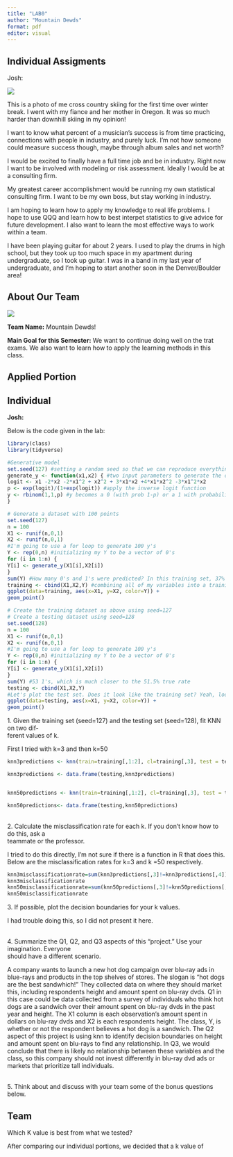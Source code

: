 ---
title: "LAB0"
author: "Mountain Dewds"
format: pdf
editor: visual
---

## Individual Assigments

Josh:

![](images/IMG_4202.jpg)

This is a photo of me cross country skiing for the first time over winter break. I went with my fiance and her mother in Oregon. It was so much harder than downhill skiing in my opinion!\

I want to know what percent of a musician's success is from time practicing, connections with people in industry, and purely luck. I'm not how someone could measure success though, maybe through album sales and net worth?

I would be excited to finally have a full time job and be in industry. Right now I want to be involved with modeling or risk assessment. Ideally I would be at a consulting firm.\

My greatest career accomplishment would be running my own statistical consulting firm. I want to be my own boss, but stay working in industry.\

I am hoping to learn how to apply my knowledge to real life problems. I hope to use QQQ and learn how to best interpet statistics to give advice for future development. I also want to learn the most effective ways to work within a team.\

I have been playing guitar for about 2 years. I used to play the drums in high school, but they took up too much space in my apartment during undergraduate, so I took up guitar. I was in a band in my last year of undergraduate, and I'm hoping to start another soon in the Denver/Boulder area!

## About Our Team

![](images/IMG_5482.jpg)

**Team Name:** Mountain Dewds!

**Main Goal for this Semester:**
We want to continue doing well on the trat exams. We also want to learn how to apply the learning methods in this class.

## Applied Portion

## Individual

**Josh:**

Below is the code given in the lab:

```{r}
library(class)
library(tidyverse)
```

```{r}
#Generative model
set.seed(127) #setting a random seed so that we can reproduce everything exactly if we want t
generate_y <- function(x1,x2) { #two input parameters to generate the output y
logit <- x1 -2*x2 -2*x1^2 + x2^2 + 3*x1*x2 +4*x1*x2^2 -3*x1^2*x2
p <- exp(logit)/(1+exp(logit)) #apply the inverse logit function
y <- rbinom(1,1,p) #y becomes a 0 (with prob 1-p) or a 1 with probability p
}
```

```{r}
# Generate a dataset with 100 points
set.seed(127)
n = 100
X1 <- runif(n,0,1)
X2 <- runif(n,0,1)
#I'm going to use a for loop to generate 100 y's
Y <- rep(0,n) #initializing my Y to be a vector of 0's
for (i in 1:n) {
Y[i] <- generate_y(X1[i],X2[i])
}
sum(Y) #How many 0's and 1's were predicted? In this training set, 37% were 1's. However, bet
training <- cbind(X1,X2,Y) #combining all of my variables into a training dataset
ggplot(data=training, aes(x=X1, y=X2, color=Y)) +
geom_point()
```

```{r}
# Create the training dataset as above using seed=127
# Create a testing dataset using seed=128
set.seed(128)
n = 100
X1 <- runif(n,0,1)
X2 <- runif(n,0,1)
#I'm going to use a for loop to generate 100 y's
Y <- rep(0,n) #initializing my Y to be a vector of 0's
for (i in 1:n) {
Y[i] <- generate_y(X1[i],X2[i])
}
sum(Y) #53 1's, which is much closer to the 51.5% true rate
testing <- cbind(X1,X2,Y)
#Let's plot the test set. Does it look like the training set? Yeah, looks similar.
ggplot(data=testing, aes(x=X1, y=X2, color=Y)) +
geom_point()
```

1\. Given the training set (seed=127) and the testing set (seed=128), fit KNN on two dif-\
ferent values of k.

First I tried with k=3 and then k=50

```{r}
knn3predictions <- knn(train=training[,1:2], cl=training[,3], test = testing[,1:2], k = 3)

knn3predictions <- data.frame(testing,knn3predictions)


knn50predictions <- knn(train=training[,1:2], cl=training[,3], test = testing[,1:2], k = 50)

knn50predictions<- data.frame(testing,knn50predictions)


```

\
2. Calculate the misclassification rate for each k. If you don’t know how to do this, ask a\
teammate or the professor.

I tried to do this directly, I'm not sure if there is a function in R that does this. Below are the misclassification rates for k=3 and k =50 respectively.

```{r}
knn3misclassificationrate=sum(knn3predictions[,3]!=knn3predictions[,4])/length(knn3predictions[,3])
knn3misclassificationrate
knn50misclassificationrate=sum(knn50predictions[,3]!=knn50predictions[,4])/length(knn50predictions[,3])
knn50misclassificationrate
```

3\. If possible, plot the decision boundaries for your k values.

I had trouble doing this, so I did not present it here.

\
4. Summarize the Q1, Q2, and Q3 aspects of this “project.” Use your imagination. Everyone\
should have a different scenario.

A company wants to launch a new hot dog campaign over blu-ray ads in blue-rays and products in the top shelves of stores. The slogan is "hot dogs are the best sandwhich!" They collected data on where they should market this, including respondents height and amount spent on blu-ray dvds. Q1 in this case could be data collected from a survey of individuals who think hot dogs are a sandwich over their amount spent on blu-ray dvds in the past year and height. The X1 column is each observation's amount spent in dollars on blu-ray dvds and X2 is each respondents height. The class, Y, is whether or not the respondent believes a hot dog is a sandwich. The Q2 aspect of this project is using knn to identify decision boundaries on height and amount spent on blu-rays to find any relationship. In Q3, we would conclude that there is likely no relationship between these variables and the class, so this company should not invest differently in blu-ray dvd ads or markets that prioritize tall individuals.

\
5. Think about and discuss with your team some of the bonus questions below.

## Team

Which K value is best from what we tested?

After comparing our individual portions, we decided that a k value of
